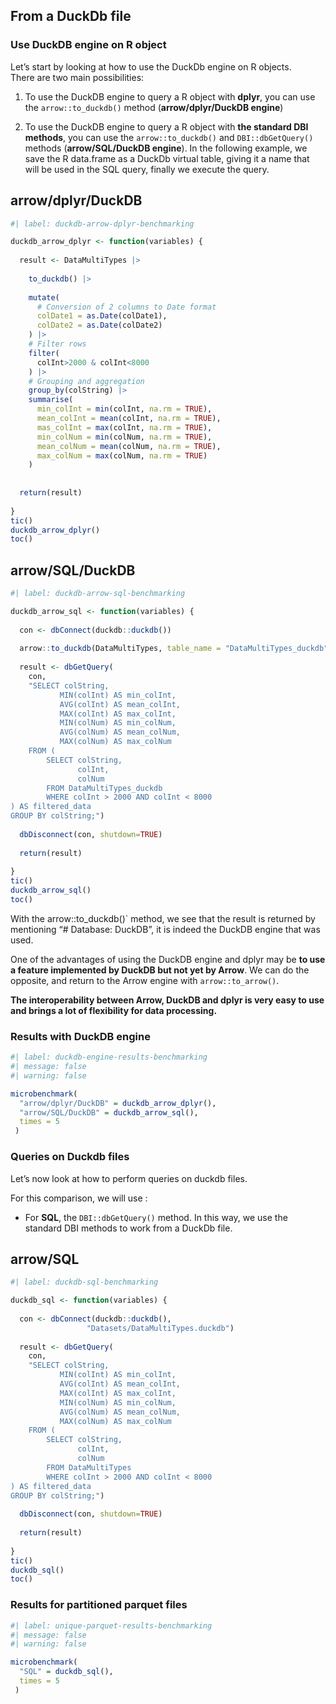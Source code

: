 ## From a DuckDb file

### Use DuckDB engine on R object

Let's start by looking at how to use the DuckDb engine on R objects.  
There are two main possibilities:  


1. To use the DuckDB engine to query a R object with **dplyr**, you can use the `arrow::to_duckdb()` method (**arrow/dplyr/DuckDB engine**) 

2. To use the DuckDB engine to query a R object with **the standard DBI methods**, you can use the `arrow::to_duckdb()` and `DBI::dbGetQuery()` methods (**arrow/SQL/DuckDB engine**).
In the following example, we save the R data.frame as a DuckDb virtual table, giving it a name that will be used in the SQL query, finally we execute the query.


::: {.panel-tabset}

## arrow/dplyr/DuckDB

```r
#| label: duckdb-arrow-dplyr-benchmarking

duckdb_arrow_dplyr <- function(variables) {
  
  result <- DataMultiTypes |>
    
    to_duckdb() |>
    
    mutate(
      # Conversion of 2 columns to Date format
      colDate1 = as.Date(colDate1),
      colDate2 = as.Date(colDate2)
    ) |>
    # Filter rows
    filter(
      colInt>2000 & colInt<8000
    ) |>
    # Grouping and aggregation
    group_by(colString) |> 
    summarise(
      min_colInt = min(colInt, na.rm = TRUE),
      mean_colInt = mean(colInt, na.rm = TRUE),
      mas_colInt = max(colInt, na.rm = TRUE),
      min_colNum = min(colNum, na.rm = TRUE),
      mean_colNum = mean(colNum, na.rm = TRUE),
      max_colNum = max(colNum, na.rm = TRUE)
    )
  
  
  return(result)
  
}
tic()
duckdb_arrow_dplyr()
toc()
```

## arrow/SQL/DuckDB

```r
#| label: duckdb-arrow-sql-benchmarking

duckdb_arrow_sql <- function(variables) {
  
  con <- dbConnect(duckdb::duckdb())
  
  arrow::to_duckdb(DataMultiTypes, table_name = "DataMultiTypes_duckdb", con = con)
  
  result <- dbGetQuery(
    con, 
    "SELECT colString,
           MIN(colInt) AS min_colInt,
           AVG(colInt) AS mean_colInt,
           MAX(colInt) AS max_colInt,
           MIN(colNum) AS min_colNum,
           AVG(colNum) AS mean_colNum,
           MAX(colNum) AS max_colNum
    FROM (
        SELECT colString,
               colInt,
               colNum
        FROM DataMultiTypes_duckdb
        WHERE colInt > 2000 AND colInt < 8000
) AS filtered_data
GROUP BY colString;")
  
  dbDisconnect(con, shutdown=TRUE)
  
  return(result)
  
}
tic()
duckdb_arrow_sql()
toc()
```
:::

::: {.callout-tip}
With the arrow::to_duckdb()` method, we see that the result is returned by mentioning “# Database: DuckDB”, it is indeed the DuckDB engine that was used.

One of the advantages of using the DuckDB engine and dplyr may be **to use a feature implemented by DuckDB but not yet by Arrow**. We can do the opposite, and return to the Arrow engine with `arrow::to_arrow()`.

**The interoperability between Arrow, DuckDB and dplyr is very easy to use and brings a lot of flexibility for data processing.**
:::


### Results with DuckDB engine

```r
#| label: duckdb-engine-results-benchmarking
#| message: false
#| warning: false

microbenchmark(
  "arrow/dplyr/DuckDB" = duckdb_arrow_dplyr(),
  "arrow/SQL/DuckDB" = duckdb_arrow_sql(),
  times = 5
 )
```

### Queries on Duckdb files

Let's now look at how to perform queries on duckdb files.

For this comparison, we will use :

- For **SQL**, the `DBI::dbGetQuery()` method. In this way, we use the standard DBI methods to work from a DuckDb file.  

::: {.panel-tabset}

## arrow/SQL

```r
#| label: duckdb-sql-benchmarking

duckdb_sql <- function(variables) {
  
  con <- dbConnect(duckdb::duckdb(),
                 "Datasets/DataMultiTypes.duckdb")
  
  result <- dbGetQuery(
    con, 
    "SELECT colString,
           MIN(colInt) AS min_colInt,
           AVG(colInt) AS mean_colInt,
           MAX(colInt) AS max_colInt,
           MIN(colNum) AS min_colNum,
           AVG(colNum) AS mean_colNum,
           MAX(colNum) AS max_colNum
    FROM (
        SELECT colString,
               colInt,
               colNum
        FROM DataMultiTypes
        WHERE colInt > 2000 AND colInt < 8000
) AS filtered_data
GROUP BY colString;")
  
  dbDisconnect(con, shutdown=TRUE)
  
  return(result)
  
}
tic()
duckdb_sql()
toc()
```
:::

### Results for partitioned parquet files

```r
#| label: unique-parquet-results-benchmarking
#| message: false
#| warning: false

microbenchmark(
  "SQL" = duckdb_sql(),
  times = 5
 )
```
 
 